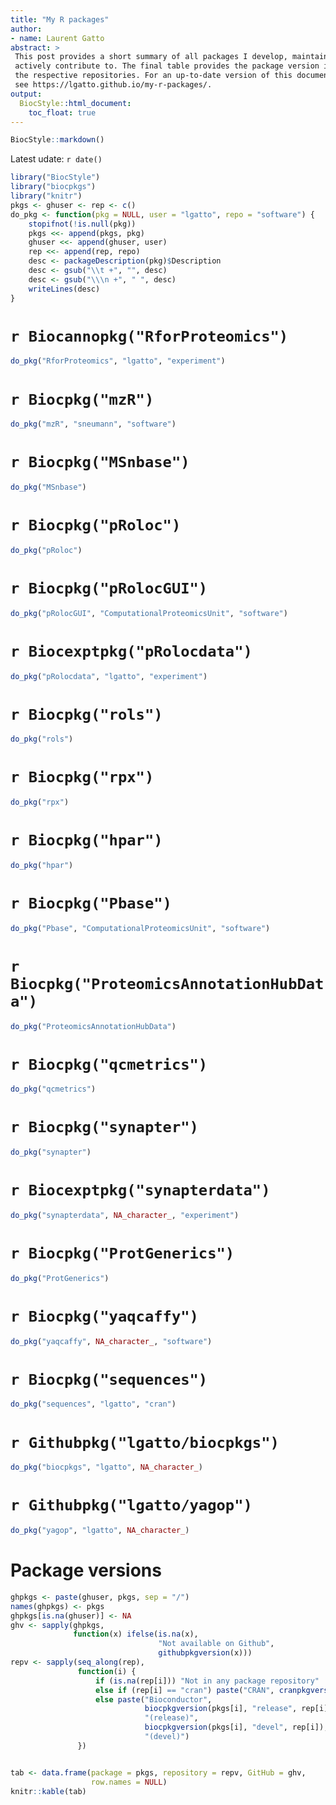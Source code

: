 ```yaml
---
title: "My R packages"
author: 
- name: Laurent Gatto
abstract: >
 This post provides a short summary of all packages I develop, maintain or 
 actively contribute to. The final table provides the package version in 
 the respective repositories. For an up-to-date version of this document, 
 see https://lgatto.github.io/my-r-packages/.
output:
  BiocStyle::html_document:
    toc_float: true
---
```


```r
BiocStyle::markdown()
```

Latest udate: `r date()`

```r
library("BiocStyle")
library("biocpkgs")
library("knitr")
pkgs <- ghuser <- rep <- c()
do_pkg <- function(pkg = NULL, user = "lgatto", repo = "software") {
    stopifnot(!is.null(pkg))
    pkgs <<- append(pkgs, pkg)
    ghuser <<- append(ghuser, user)
    rep <<- append(rep, repo)
    desc <- packageDescription(pkg)$Description
    desc <- gsub("\\t +", "", desc)
    desc <- gsub("\\\n +", " ", desc)
    writeLines(desc)
}
```

# `r Biocannopkg("RforProteomics")`

```r
do_pkg("RforProteomics", "lgatto", "experiment")
```

# `r Biocpkg("mzR")` 

```r
do_pkg("mzR", "sneumann", "software")
```


# `r Biocpkg("MSnbase")` 

```r
do_pkg("MSnbase")
```

# `r Biocpkg("pRoloc")` 

```r
do_pkg("pRoloc")
```

# `r Biocpkg("pRolocGUI")` 

```r
do_pkg("pRolocGUI", "ComputationalProteomicsUnit", "software")
```

# `r Biocexptpkg("pRolocdata")` 

```r
do_pkg("pRolocdata", "lgatto", "experiment")
```
		 
# `r Biocpkg("rols")` 

```r
do_pkg("rols")
```

# `r Biocpkg("rpx")` 

```r
do_pkg("rpx")
```

# `r Biocpkg("hpar")` 

```r
do_pkg("hpar")
```

# `r Biocpkg("Pbase")` 

```r
do_pkg("Pbase", "ComputationalProteomicsUnit", "software")
```

# `r Biocpkg("ProteomicsAnnotationHubData")` 

```r
do_pkg("ProteomicsAnnotationHubData")
```

# `r Biocpkg("qcmetrics")` 

```r
do_pkg("qcmetrics")
```

# `r Biocpkg("synapter")` 

```r
do_pkg("synapter")
```

# `r Biocexptpkg("synapterdata")`

```r
do_pkg("synapterdata", NA_character_, "experiment")
```

# `r Biocpkg("ProtGenerics")` 

```r
do_pkg("ProtGenerics")
```

# `r Biocpkg("yaqcaffy")` 

```r
do_pkg("yaqcaffy", NA_character_, "software")
```

# `r Biocpkg("sequences")` 

```r
do_pkg("sequences", "lgatto", "cran")
```

# `r Githubpkg("lgatto/biocpkgs")` 

```r
do_pkg("biocpkgs", "lgatto", NA_character_)
```

# `r Githubpkg("lgatto/yagop")` 


```r
do_pkg("yagop", "lgatto", NA_character_)
```

# Package versions {-}

```r
ghpkgs <- paste(ghuser, pkgs, sep = "/")
names(ghpkgs) <- pkgs
ghpkgs[is.na(ghuser)] <- NA
ghv <- sapply(ghpkgs,
              function(x) ifelse(is.na(x),
                                 "Not available on Github",
                                 githubpkgversion(x)))
repv <- sapply(seq_along(rep),
               function(i) {
                   if (is.na(rep[i])) "Not in any package repository"
                   else if (rep[i] == "cran") paste("CRAN", cranpkgversion(pkgs[i]))
                   else paste("Bioconductor",
                              biocpkgversion(pkgs[i], "release", rep[i]),
                              "(release)",
                              biocpkgversion(pkgs[i], "devel", rep[i]),
                              "(devel)")
               })


tab <- data.frame(package = pkgs, repository = repv, GitHub = ghv,
                  row.names = NULL)
knitr::kable(tab)
```

